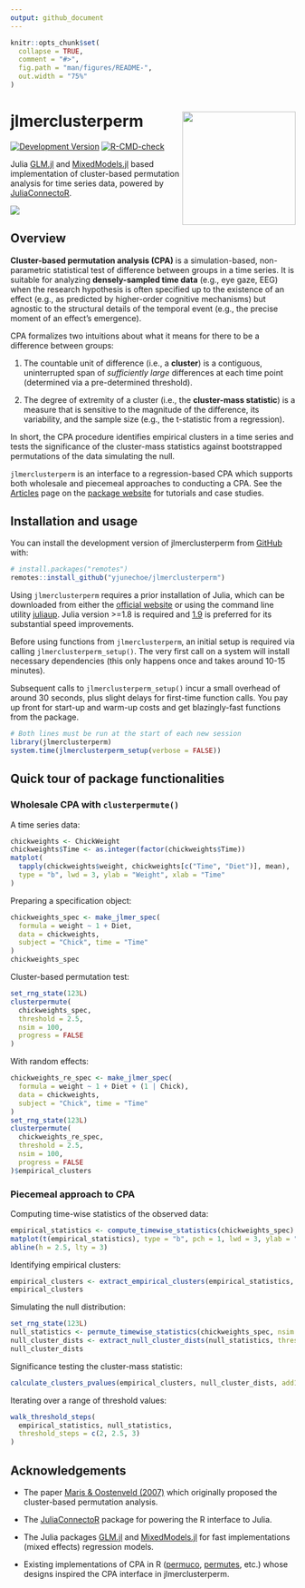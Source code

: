 ```yaml
---
output: github_document
---
```


<!-- README.md is generated from README.Rmd. Please edit that file -->

```r
knitr::opts_chunk$set(
  collapse = TRUE,
  comment = "#>",
  fig.path = "man/figures/README-",
  out.width = "75%"
)
```

# jlmerclusterperm <a href="https://yjunechoe.github.io/jlmerclusterperm/"><img src="man/figures/logo.png" align="right" height="200" /></a>

<!-- badges: start -->
[![Development Version](https://img.shields.io/badge/devel%20version-0.2.0-check.svg)](https://github.com/yjunechoe/jlmerclusterperm)
[![R-CMD-check](https://github.com/yjunechoe/jlmerclusterperm/actions/workflows/R-CMD-check.yaml/badge.svg)](https://github.com/yjunechoe/jlmerclusterperm/actions/workflows/R-CMD-check.yaml)
<!-- badges: end -->

Julia [GLM.jl](https://github.com/JuliaStats/GLM.jl) and [MixedModels.jl](https://github.com/JuliaStats/MixedModels.jl) based implementation of cluster-based permutation analysis for time series data, powered by [JuliaConnectoR](https://github.com/stefan-m-lenz/JuliaConnectoR).

![](man/figures/clusterpermute_slice.png)

## Overview

**Cluster-based permutation analysis (CPA)** is a simulation-based, non-parametric statistical test of difference between groups in a time series. It is suitable for analyzing **densely-sampled time data** (e.g., eye gaze, EEG) when the research hypothesis is often specified up to the existence of an effect (e.g., as predicted by higher-order cognitive mechanisms) but agnostic to the structural details of the temporal event (e.g., the precise moment of an effect's emergence).

CPA formalizes two intuitions about what it means for there to be a difference between groups:

1) The countable unit of difference (i.e., a **cluster**) is a contiguous, uninterrupted span of _sufficiently large_ differences at each time point (determined via a pre-determined threshold).

2) The degree of extremity of a cluster (i.e., the **cluster-mass statistic**) is a measure that is sensitive to the magnitude of the difference, its variability, and the sample size (e.g., the t-statistic from a regression).

In short, the CPA procedure identifies empirical clusters in a time series and tests the significance of the cluster-mass statistics against bootstrapped permutations of the data simulating the null.

`jlmerclusterperm` is an interface to a regression-based CPA which supports both wholesale and piecemeal approaches to conducting a CPA. See the [Articles](https://yjunechoe.github.io/jlmerclusterperm/articles/) page on the [package website](https://github.com/yjunechoe/jlmerclusterperm) for tutorials and case studies.


## Installation and usage

You can install the development version of jlmerclusterperm from [GitHub](https://github.com/yjunechoe/jlmerclusterperm) with:

``` r
# install.packages("remotes")
remotes::install_github("yjunechoe/jlmerclusterperm")
```

Using `jlmerclusterperm` requires a prior installation of Julia, which can be downloaded from either the [official website](https://julialang.org/) or using the command line utility [juliaup](https://github.com/JuliaLang/juliaup). Julia version >=1.8 is required and [1.9](https://julialang.org/blog/2023/04/julia-1.9-highlights/#caching_of_native_code) is preferred for its substantial speed improvements.

Before using functions from `jlmerclusterperm`, an initial setup is required via calling `jlmerclusterperm_setup()`. The very first call on a system will install necessary dependencies (this only happens once and takes around 10-15 minutes).

Subsequent calls to `jlmerclusterperm_setup()` incur a small overhead of around 30 seconds, plus slight delays for first-time function calls. You pay up front for start-up and warm-up costs and get blazingly-fast functions from the package.

```r
# Both lines must be run at the start of each new session
library(jlmerclusterperm)
system.time(jlmerclusterperm_setup(verbose = FALSE))
```

## Quick tour of package functionalities

### Wholesale CPA with `clusterpermute()`

A time series data:

```r
chickweights <- ChickWeight
chickweights$Time <- as.integer(factor(chickweights$Time))
matplot(
  tapply(chickweights$weight, chickweights[c("Time", "Diet")], mean),
  type = "b", lwd = 3, ylab = "Weight", xlab = "Time"
)
```

Preparing a specification object:

```r
chickweights_spec <- make_jlmer_spec(
  formula = weight ~ 1 + Diet,
  data = chickweights,
  subject = "Chick", time = "Time"
)
chickweights_spec
```

Cluster-based permutation test:

```r
set_rng_state(123L)
clusterpermute(
  chickweights_spec,
  threshold = 2.5,
  nsim = 100,
  progress = FALSE
)
```

With random effects:

```r
chickweights_re_spec <- make_jlmer_spec(
  formula = weight ~ 1 + Diet + (1 | Chick),
  data = chickweights,
  subject = "Chick", time = "Time"
)
set_rng_state(123L)
clusterpermute(
  chickweights_re_spec,
  threshold = 2.5,
  nsim = 100,
  progress = FALSE
)$empirical_clusters
```

### Piecemeal approach to CPA

Computing time-wise statistics of the observed data:

```r
empirical_statistics <- compute_timewise_statistics(chickweights_spec)
matplot(t(empirical_statistics), type = "b", pch = 1, lwd = 3, ylab = "t-statistic")
abline(h = 2.5, lty = 3)
```

Identifying empirical clusters:

```r
empirical_clusters <- extract_empirical_clusters(empirical_statistics, threshold = 2.5)
empirical_clusters
```

Simulating the null distribution:

```r
set_rng_state(123L)
null_statistics <- permute_timewise_statistics(chickweights_spec, nsim = 100)
null_cluster_dists <- extract_null_cluster_dists(null_statistics, threshold = 2.5)
null_cluster_dists
```

Significance testing the cluster-mass statistic:

```r
calculate_clusters_pvalues(empirical_clusters, null_cluster_dists, add1 = TRUE)
```

Iterating over a range of threshold values:

```r
walk_threshold_steps(
  empirical_statistics, null_statistics,
  threshold_steps = c(2, 2.5, 3)
)
```

## Acknowledgements

- The paper [Maris & Oostenveld (2007)](https://doi.org/10.1016/j.jneumeth.2007.03.024) which originally proposed the cluster-based permutation analysis.

- The [JuliaConnectoR](https://github.com/stefan-m-lenz/JuliaConnectoR) package for powering the R interface to Julia.

- The Julia packages [GLM.jl](https://github.com/JuliaStats/GLM.jl) and [MixedModels.jl](https://github.com/JuliaStats/MixedModels.jl) for fast implementations (mixed effects) regression models.

- Existing implementations of CPA in R ([permuco](https://jaromilfrossard.github.io/permuco/), [permutes](https://github.com/cvoeten/permutes), etc.) whose designs inspired the CPA interface in jlmerclusterperm.
